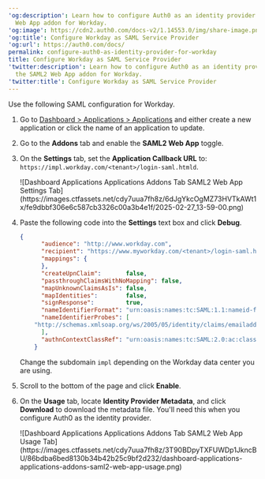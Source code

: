---
'og:description': Learn how to configure Auth0 as an identity provider using the SAML2
  Web App addon for Workday.
'og:image': https://cdn2.auth0.com/docs-v2/1.14553.0/img/share-image.png
'og:title': Configure Workday as SAML Service Provider
'og:url': https://auth0.com/docs/
permalink: configure-auth0-as-identity-provider-for-workday
title: Configure Workday as SAML Service Provider
'twitter:description': Learn how to configure Auth0 as an identity provider using
  the SAML2 Web App addon for Workday.
'twitter:title': Configure Workday as SAML Service Provider
---
Use the following <Tooltip tip="Security Assertion Markup Language (SAML): Standardized protocol allowing two parties to exchange authentication information without a password." cta="View Glossary" href="/docs/glossary?term=SAML">SAML</Tooltip> configuration for Workday.

1. Go to [Dashboard > Applications > Applications](https://manage.auth0.com/#/applications) and either create a new application or click the name of an application to update.
2. Go to the **Addons** tab and enable the **SAML2 Web App** toggle.
3. On the **Settings** tab, set the **Application Callback URL** to: `https://impl.workday.com/<tenant>/login-saml.htmld`.

   <Frame>![Dashboard Applications Applications Addons Tab SAML2 Web App Settings Tab](https://images.ctfassets.net/cdy7uua7fh8z/6dJgYkcOgMZ73HVTkAWt1x/fe9dbbf306e6c587cb3326c00a3b4e1f/2025-02-27_13-59-00.png)</Frame>
4. Paste the following code into the **Settings** text box and click **Debug**.

   ```json lines
   {
         "audience": "http://www.workday.com",
         "recipient": "https://www.myworkday.com/<tenant>/login-saml.htmld",
         "mappings": {
         },
         "createUpnClaim":       false,
         "passthroughClaimsWithNoMapping": false,
         "mapUnknownClaimsAsIs": false,
         "mapIdentities":        false,
         "signResponse":         true,
         "nameIdentifierFormat": "urn:oasis:names:tc:SAML:1.1:nameid-format:X509SubjectName",
         "nameIdentifierProbes": [
       "http://schemas.xmlsoap.org/ws/2005/05/identity/claims/emailaddress",
         ],
         "authnContextClassRef": "urn:oasis:names:tc:SAML:2.0:ac:classes:X509",
       }
   ```


   

   

   Change the subdomain `impl` depending on the Workday data center you are using.
5. Scroll to the bottom of the page and click **Enable**.
6. On the **Usage** tab, locate **Identity Provider Metadata**, and click **Download** to download the metadata file. You'll need this when you configure Auth0 as the identity provider.

   <Frame>![Dashboard Applications Applications Addons Tab SAML2 Web App Usage Tab](https://images.ctfassets.net/cdy7uua7fh8z/3T90BDpyTXFUWDp1JkncBU/86bdba6bed8130b34b42b25c9bf2d232/dashboard-applications-applications-addons-saml2-web-app-usage.png)</Frame>